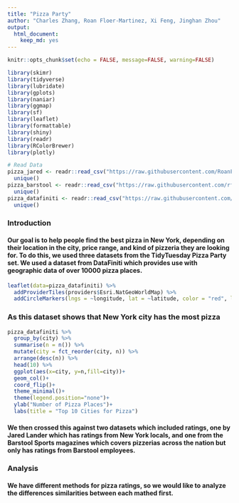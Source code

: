 ```yaml
---
title: "Pizza Party"
author: "Charles Zhang, Roan Floer-Martinez, Xi Feng, Jinghan Zhou"
output: 
  html_document:
    keep_md: yes
---
```


```r
knitr::opts_chunk$set(echo = FALSE, message=FALSE, warning=FALSE)
```

```r

library(skimr) 
library(tidyverse)
library(lubridate)
library(gplots) 
library(naniar) 
library(ggmap)
library(sf) 
library(leaflet)
library(formattable)
library(shiny)
library(readr)
library(RColorBrewer)
library(plotly)
```

```r
# Read Data
pizza_jared <- readr::read_csv("https://raw.githubusercontent.com/RoanFM/Compsci-final/master/Data/pizza_jared.csv") %>% 
  unique() 
pizza_barstool <- readr::read_csv("https://raw.githubusercontent.com/rfordatascience/tidytuesday/master/data/2019/2019-10-01/pizza_barstool.csv") %>% 
  unique()
pizza_datafiniti <- readr::read_csv("https://raw.githubusercontent.com/rfordatascience/tidytuesday/master/data/2019/2019-10-01/pizza_datafiniti.csv") %>% 
  unique()
```

### **Introduction**

#### Our goal is to help people find the best pizza in New York, depending on their location in the city, price range, and kind of pizzeria they are looking for. To do this, we used three datasets from the TidyTuesday Pizza Party set. We used a dataset from DataFiniti which provides use with geographic data of over 10000 pizza places. 

```r
leaflet(data=pizza_datafiniti) %>% 
  addProviderTiles(providers$Esri.NatGeoWorldMap) %>% 
  addCircleMarkers(lngs = ~longitude, lat = ~latitude, color = "red", label=~name,stroke = FALSE, fillOpacity = 0.5, radius = 2)
```

### As this dataset shows that New York city has the most pizza 

```r
pizza_datafiniti %>% 
  group_by(city) %>% 
  summarise(n = n()) %>%
  mutate(city = fct_reorder(city, n)) %>% 
  arrange(desc(n)) %>% 
  head(10) %>% 
  ggplot(aes(x=city, y=n,fill=city))+
  geom_col()+
  coord_flip()+
  theme_minimal()+
  theme(legend.position="none")+
  ylab("Number of Pizza Places")+
  labs(title = "Top 10 Cities for Pizza")
```

#### We then crossed this against two datasets which included ratings, one by Jared Lander which has ratings from New York locals, and one from the Barstool Sports magazines which covers pizzerias across the nation but only has ratings from Barstool employees. 

### **Analysis**

#### We have different methods for pizza ratings, so we would like to analyze the differences similarities between each mathed first. 









